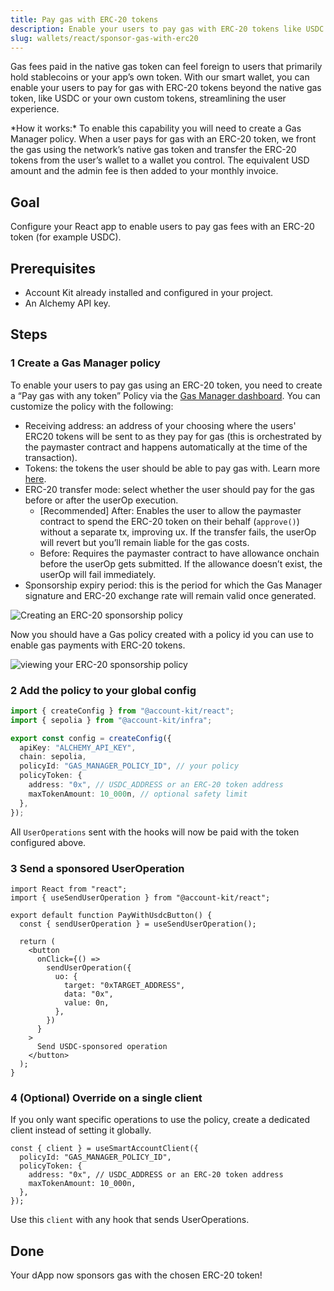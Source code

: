```yaml
---
title: Pay gas with ERC-20 tokens
description: Enable your users to pay gas with ERC-20 tokens like USDC via Gas Manager
slug: wallets/react/sponsor-gas-with-erc20
---
```


Gas fees paid in the native gas token can feel foreign to users that primarily hold stablecoins or your app’s own token. With our smart wallet, you can enable your users to pay for gas with ERC-20 tokens beyond the native gas token, like USDC or your own custom tokens, streamlining the user experience.

<Tip>
  *How it works:* To enable this capability you will need to create a Gas
  Manager policy. When a user pays for gas with an ERC-20 token, we front the
  gas using the network’s native gas token and transfer the ERC-20 tokens from
  the user’s wallet to a wallet you control. The equivalent USD amount and the
  admin fee is then added to your monthly invoice.
</Tip>

## Goal

Configure your React app to enable users to pay gas fees with an ERC-20 token (for example USDC).

## Prerequisites

- Account Kit already installed and configured in your project.
- An Alchemy API key.

## Steps

### 1 Create a Gas Manager policy

To enable your users to pay gas using an ERC-20 token, you need to create a “Pay gas with any token” Policy via the [Gas Manager dashboard](https://dashboard.alchemy.com/gas-manager/policy/create). You can customize the policy with the following:

- Receiving address: an address of your choosing where the users' ERC20 tokens will be sent to as they pay for gas (this is orchestrated by the paymaster contract and happens automatically at the time of the transaction).
- Tokens: the tokens the user should be able to pay gas with. Learn more [here](https://www.alchemy.com/docs/reference/gas-manager-faqs).
- ERC-20 transfer mode: select whether the user should pay for the gas before or after the userOp execution.
  - [Recommended] After: Enables the user to allow the paymaster contract to spend the ERC-20 token on their behalf (`approve()`) without a separate tx, improving ux. If the transfer fails, the userOp will revert but you’ll remain liable for the gas costs.
  - Before: Requires the paymaster contract to have allowance onchain before the userOp gets submitted. If the allowance doesn’t exist, the userOp will fail immediately.
- Sponsorship expiry period: this is the period for which the Gas Manager signature and ERC-20 exchange rate will remain valid once generated.

<img
  src="/images/wallets/erc-20-policy-create.png"
  alt="Creating an ERC-20 sponsorship policy"
/>

Now you should have a Gas policy created with a policy id you can use to enable gas payments with ERC-20 tokens.

<img
  src="/images/wallets/erc-20-sponsorship-policy.png"
  alt="viewing your ERC-20 sponsorship policy"
/>

### 2 Add the policy to your global config

```ts twoslash config.ts
import { createConfig } from "@account-kit/react";
import { sepolia } from "@account-kit/infra";

export const config = createConfig({
  apiKey: "ALCHEMY_API_KEY",
  chain: sepolia,
  policyId: "GAS_MANAGER_POLICY_ID", // your policy
  policyToken: {
    address: "0x", // USDC_ADDRESS or an ERC-20 token address
    maxTokenAmount: 10_000n, // optional safety limit
  },
});
```

All `UserOperations` sent with the hooks will now be paid with the token configured above.

### 3 Send a sponsored UserOperation

```tsx twoslash
import React from "react";
import { useSendUserOperation } from "@account-kit/react";

export default function PayWithUsdcButton() {
  const { sendUserOperation } = useSendUserOperation();

  return (
    <button
      onClick={() =>
        sendUserOperation({
          uo: {
            target: "0xTARGET_ADDRESS",
            data: "0x",
            value: 0n,
          },
        })
      }
    >
      Send USDC-sponsored operation
    </button>
  );
}
```

### 4 (Optional) Override on a single client

If you only want specific operations to use the policy, create a dedicated client instead of setting it globally.

```tsx twoslash
const { client } = useSmartAccountClient({
  policyId: "GAS_MANAGER_POLICY_ID",
  policyToken: {
    address: "0x", // USDC_ADDRESS or an ERC-20 token address
    maxTokenAmount: 10_000n,
  },
});
```

Use this `client` with any hook that sends UserOperations.

## Done

Your dApp now sponsors gas with the chosen ERC-20 token!
